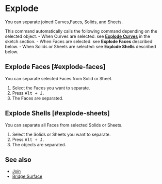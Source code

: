 
# Explode

<Reference shortcut="Alt + J" command="Explode" button="" />

You can separate joined Curves,Faces, Solids, and Sheets.

This command automatically calls the following command depending on the selected object.
    - When Curves are selected: see [**Explode Curves**](../sketch/explode#explode-curve) in the sketch section.
    - When Faces are selected: see **Explode Faces** described below.
    - When Solids or Sheets are selected: see **Explode Shells** described below.

## Explode Faces [#explode-faces]

You can separate selected Faces from Solid or Sheet.

1. Select the Faces you want to separate.
2. Press <kbd>Alt + J</kbd>.
3. The Faces are separated.

## Explode Shells [#explode-sheets]

You can separate all Faces from selected Solids or Sheets.

1. Select the Solids or Sheets you want to separate.
2. Press <kbd>Alt + J</kbd>.
3. The objects are separated.

## See also
- [Join](./join)
- [Bridge Surface](./bridge-surface)


